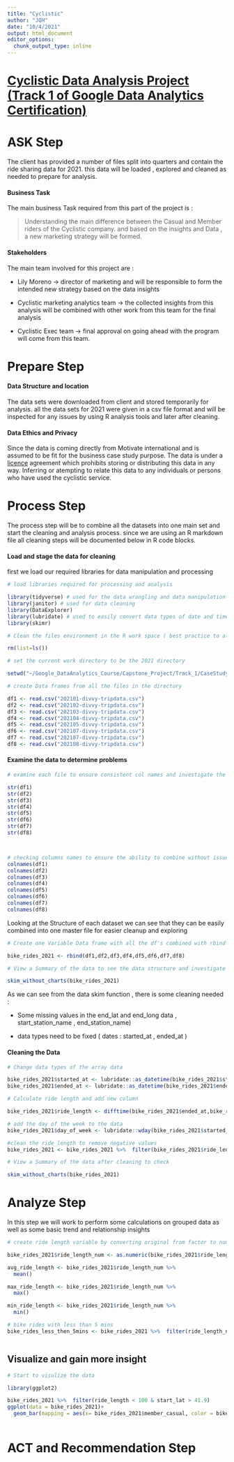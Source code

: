 ```yaml
---
title: "Cyclistic"
author: "JQH"
date: "10/4/2021"
output: html_document
editor_options: 
  chunk_output_type: inline
---
```


# [**Cyclistic Data Analysis Project (Track 1 of Google Data Analytics Certification)**]{.ul}

# ASK Step

The client has provided a number of files split into quarters and contain the ride sharing data for 2021. this data will be loaded , explored and cleaned as needed to prepare for analysis.

#### Business Task

The main business Task required from this part of the project is :

> Understanding the main difference between the Casual and Member riders of the Cyclistic company. and based on the insights and Data , a new marketing strategy will be formed.

#### Stakeholders

The main team involved for this project are :

-   Lily Moreno -> director of marketing and will be responsible to form the intended new strategy based on the data insights

-   Cyclistic marketing analytics team -> the collected insights from this analysis will be combined with other work from this team for the final analysis

-   Cyclistic Exec team -> final approval on going ahead with the program will come from this team.

# Prepare Step

#### Data Structure and location

The data sets were downloaded from client and stored temporarily for analysis. all the data sets for 2021 were given in a csv file format and will be inspected for any issues by using R analysis tools and later after cleaning.

#### Data Ethics and Privacy

Since the data is coming directly from Motivate international and is assumed to be fit for the business case study purpose. The data is under a [licence](https://ride.divvybikes.com/data-license-agreement) agreement which prohibits storing or distributing this data in any way. Inferring or atempting to relate this data to any individuals or persons who have used the cyclistic service.

# Process Step

The process step will be to combine all the datasets into one main set and start the cleaning and analysis process. since we are using an R markdown file all cleaning steps will be documented below in R code blocks.

#### Load and stage the data for cleaning

first we load our required libraries for data manipulation and processing

```r
# load libraries required for processing and analysis 

library(tidyverse) # used for the data wrangling and data manipulation 
library(janitor) # used for data cleaning 
library(DataExplorer)
library(lubridate) # used to easily convert data types of date and time formats
library(skimr)

# Clean the files environment in the R work space ( best practice to always start fresh)

rm(list=ls())

# set the current work directory to be the 2021 directory 

setwd("~/Google_DataAnalytics_Course/Capstone_Project/Track_1/CaseStudy_1/Cyclistic/Working_Dir/CSV/2021")

# create Data frames from all the files in the directory 

df1 <- read.csv("202101-divvy-tripdata.csv")
df2 <- read.csv("202102-divvy-tripdata.csv")
df3 <- read.csv("202103-divvy-tripdata.csv")
df4 <- read.csv("202104-divvy-tripdata.csv")
df5 <- read.csv("202105-divvy-tripdata.csv")
df6 <- read.csv("202107-divvy-tripdata.csv")
df7 <- read.csv("202107-divvy-tripdata.csv")
df8 <- read.csv("202108-divvy-tripdata.csv")
```

#### Examine the data to determine problems

```r
# examine each file to ensure consistent col names and investigate the data 

str(df1)
str(df2)
str(df3)
str(df4)
str(df5)
str(df6)
str(df7)
str(df8)




```

```r

# checking columns names to ensure the ability to combine without issues
colnames(df1)
colnames(df2)
colnames(df3)
colnames(df4)
colnames(df5)
colnames(df6)
colnames(df7)
colnames(df8)

```

Looking at the Structure of each dataset we can see that they can be easily combined into one master file for easier cleanup and exploring

```r
# Create one Variable Data frame with all the df's combined with rbind function (this requires the data frame structure to be matching)

bike_rides_2021 <- rbind(df1,df2,df3,df4,df5,df6,df7,df8)

# View a Summary of the data to see the data structure and investigate any issues with the data

skim_without_charts(bike_rides_2021)

```

As we can see from the data skim function , there is some cleaning needed :

-   Some missing values in the end_lat and end_long data , start_station_name , end_station_name)

-   data types need to be fixed ( dates : started_at , ended_at )

#### Cleaning the Data

```r

# Change data types of the array data 

bike_rides_2021$started_at <- lubridate::as_datetime(bike_rides_2021$started_at)
bike_rides_2021$ended_at <- lubridate::as_datetime(bike_rides_2021$ended_at)

# Calculate ride length and add new column 

bike_rides_2021$ride_length <- difftime(bike_rides_2021$ended_at,bike_rides_2021$started_at, units = c("auto"))

# add the day of the week to the data 
bike_rides_2021$day_of_week <- lubridate::wday(bike_rides_2021$started_at , label = TRUE)

#clean the ride_length to remove negative values 
bike_rides_2021 <- bike_rides_2021 %>%  filter(bike_rides_2021$ride_length > 0 )

```

```r

# View a Summary of the data after cleaning to check 

skim_without_charts(bike_rides_2021)
```

# Analyze Step 

In this step we will work to perform some calculations on grouped data as well as some basic trend and relationship insights

```r

# create ride length variable by converting original from factor to numeric 

bike_rides_2021$ride_length_num <- as.numeric(bike_rides_2021$ride_length)

avg_ride_length <- bike_rides_2021$ride_length_num %>% 
  mean() 

max_ride_length <- bike_rides_2021$ride_length_num %>% 
  max() 

min_ride_length <- bike_rides_2021$ride_length_num %>% 
  min() 

```

```r

# bike rides with less than 5 mins 
bike_rides_less_then_5mins <- bike_rides_2021 %>%  filter(ride_length_num <300 )



```

## Visualize and gain more insight

```r
# Start to visulize the data 

library(ggplot2)

bike_rides_2021 %>%  filter(ride_length < 100 & start_lat > 41.9)
ggplot(data = bike_rides_2021)+
  geom_bar(mapping = aes(x= bike_rides_2021$member_casual, color = bike_rides_2021$rideable_type))
  

```

# ACT and Recommendation Step
